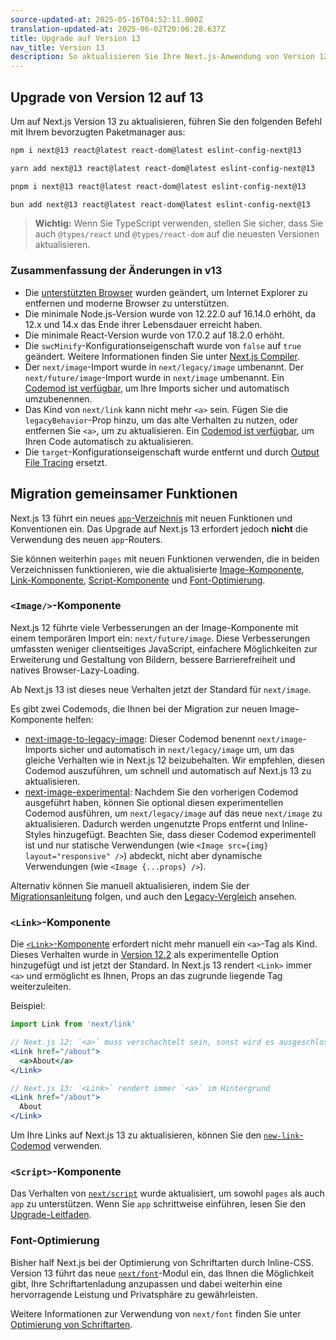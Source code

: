```yaml
---
source-updated-at: 2025-05-16T04:52:11.000Z
translation-updated-at: 2025-06-02T20:06:28.637Z
title: Upgrade auf Version 13
nav_title: Version 13
description: So aktualisieren Sie Ihre Next.js-Anwendung von Version 12 auf 13.
---
```


## Upgrade von Version 12 auf 13

Um auf Next.js Version 13 zu aktualisieren, führen Sie den folgenden Befehl mit Ihrem bevorzugten Paketmanager aus:

```bash filename="Terminal"
npm i next@13 react@latest react-dom@latest eslint-config-next@13
```

```bash filename="Terminal"
yarn add next@13 react@latest react-dom@latest eslint-config-next@13
```

```bash filename="Terminal"
pnpm i next@13 react@latest react-dom@latest eslint-config-next@13
```

```bash filename="Terminal"
bun add next@13 react@latest react-dom@latest eslint-config-next@13
```

> **Wichtig:** Wenn Sie TypeScript verwenden, stellen Sie sicher, dass Sie auch `@types/react` und `@types/react-dom` auf die neuesten Versionen aktualisieren.

### Zusammenfassung der Änderungen in v13

- Die [unterstützten Browser](/docs/architecture/supported-browsers) wurden geändert, um Internet Explorer zu entfernen und moderne Browser zu unterstützen.
- Die minimale Node.js-Version wurde von 12.22.0 auf 16.14.0 erhöht, da 12.x und 14.x das Ende ihrer Lebensdauer erreicht haben.
- Die minimale React-Version wurde von 17.0.2 auf 18.2.0 erhöht.
- Die `swcMinify`-Konfigurationseigenschaft wurde von `false` auf `true` geändert. Weitere Informationen finden Sie unter [Next.js Compiler](/docs/architecture/nextjs-compiler).
- Der `next/image`-Import wurde in `next/legacy/image` umbenannt. Der `next/future/image`-Import wurde in `next/image` umbenannt. Ein [Codemod ist verfügbar](/docs/pages/guides/upgrading/codemods#next-image-to-legacy-image), um Ihre Imports sicher und automatisch umzubenennen.
- Das Kind von `next/link` kann nicht mehr `<a>` sein. Fügen Sie die `legacyBehavior`-Prop hinzu, um das alte Verhalten zu nutzen, oder entfernen Sie `<a>`, um zu aktualisieren. Ein [Codemod ist verfügbar](/docs/pages/guides/upgrading/codemods#new-link), um Ihren Code automatisch zu aktualisieren.
- Die `target`-Konfigurationseigenschaft wurde entfernt und durch [Output File Tracing](/docs/pages/api-reference/config/next-config-js/output) ersetzt.

## Migration gemeinsamer Funktionen

Next.js 13 führt ein neues [`app`-Verzeichnis](/docs/app/building-your-application/routing) mit neuen Funktionen und Konventionen ein. Das Upgrade auf Next.js 13 erfordert jedoch **nicht** die Verwendung des neuen `app`-Routers.

Sie können weiterhin `pages` mit neuen Funktionen verwenden, die in beiden Verzeichnissen funktionieren, wie die aktualisierte [Image-Komponente](#image-component), [Link-Komponente](#link-component), [Script-Komponente](#script-component) und [Font-Optimierung](#font-optimization).

### `<Image/>`-Komponente

Next.js 12 führte viele Verbesserungen an der Image-Komponente mit einem temporären Import ein: `next/future/image`. Diese Verbesserungen umfassten weniger clientseitiges JavaScript, einfachere Möglichkeiten zur Erweiterung und Gestaltung von Bildern, bessere Barrierefreiheit und natives Browser-Lazy-Loading.

Ab Next.js 13 ist dieses neue Verhalten jetzt der Standard für `next/image`.

Es gibt zwei Codemods, die Ihnen bei der Migration zur neuen Image-Komponente helfen:

- [next-image-to-legacy-image](/docs/pages/guides/upgrading/codemods#next-image-to-legacy-image): Dieser Codemod benennt `next/image`-Imports sicher und automatisch in `next/legacy/image` um, um das gleiche Verhalten wie in Next.js 12 beizubehalten. Wir empfehlen, diesen Codemod auszuführen, um schnell und automatisch auf Next.js 13 zu aktualisieren.
- [next-image-experimental](/docs/pages/guides/upgrading/codemods#next-image-experimental): Nachdem Sie den vorherigen Codemod ausgeführt haben, können Sie optional diesen experimentellen Codemod ausführen, um `next/legacy/image` auf das neue `next/image` zu aktualisieren. Dadurch werden ungenutzte Props entfernt und Inline-Styles hinzugefügt. Beachten Sie, dass dieser Codemod experimentell ist und nur statische Verwendungen (wie `<Image src={img} layout="responsive" />`) abdeckt, nicht aber dynamische Verwendungen (wie `<Image {...props} />`).

Alternativ können Sie manuell aktualisieren, indem Sie der [Migrationsanleitung](/docs/pages/guides/upgrading/codemods#next-image-experimental) folgen, und auch den [Legacy-Vergleich](/docs/pages/api-reference/components/image-legacy#comparison) ansehen.

### `<Link>`-Komponente

Die [`<Link>`-Komponente](/docs/pages/api-reference/components/link) erfordert nicht mehr manuell ein `<a>`-Tag als Kind. Dieses Verhalten wurde in [Version 12.2](https://nextjs.org/blog/next-12-2) als experimentelle Option hinzugefügt und ist jetzt der Standard. In Next.js 13 rendert `<Link>` immer `<a>` und ermöglicht es Ihnen, Props an das zugrunde liegende Tag weiterzuleiten.

Beispiel:

```jsx
import Link from 'next/link'

// Next.js 12: `<a>` muss verschachtelt sein, sonst wird es ausgeschlossen
<Link href="/about">
  <a>About</a>
</Link>

// Next.js 13: `<Link>` rendert immer `<a>` im Hintergrund
<Link href="/about">
  About
</Link>
```

Um Ihre Links auf Next.js 13 zu aktualisieren, können Sie den [`new-link`-Codemod](/docs/pages/guides/upgrading/codemods#new-link) verwenden.

### `<Script>`-Komponente

Das Verhalten von [`next/script`](/docs/pages/api-reference/components/script) wurde aktualisiert, um sowohl `pages` als auch `app` zu unterstützen. Wenn Sie `app` schrittweise einführen, lesen Sie den [Upgrade-Leitfaden](/docs/pages/guides/upgrading).

### Font-Optimierung

Bisher half Next.js bei der Optimierung von Schriftarten durch Inline-CSS. Version 13 führt das neue [`next/font`](/docs/pages/api-reference/components/font)-Modul ein, das Ihnen die Möglichkeit gibt, Ihre Schriftartenladung anzupassen und dabei weiterhin eine hervorragende Leistung und Privatsphäre zu gewährleisten.

Weitere Informationen zur Verwendung von `next/font` finden Sie unter [Optimierung von Schriftarten](/docs/pages/api-reference/components/font).